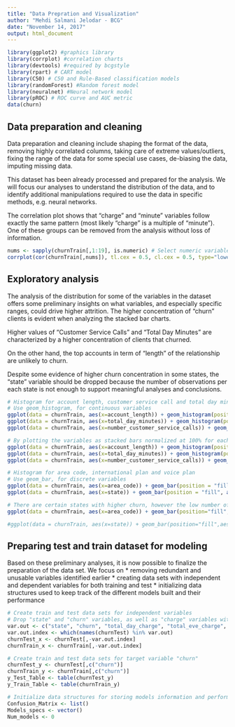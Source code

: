 ---
title: "Data Prepration and Visualization"
author: "Mehdi Salmani Jelodar - BCG"
date: "November 14, 2017"
output: html_document
---

```{r echo=FALSE, warning=FALSE, message=FALSE}
library(ggplot2) #graphics library
library(corrplot) #correlation charts
library(devtools) #required by bcgstyle
library(rpart) # CART model
library(C50) # C50 and Rule-Based classification models
library(randomForest) #Random forest model
library(neuralnet) #Neural network model
library(pROC) # ROC curve and AUC metric
data(churn)
```


## Data preparation and cleaning

Data preparation and cleaning include shaping the format of the data, removing highly correlated columns, taking care of extreme values/outliers, fixing the range of the data for some special use cases, de-biasing the data, imputing missing data.

This dataset has been already processed and prepared for the analysis. We will focus our analyses to understand the distribution of the data, and to identify additional manipulations required to use the data in specific methods, e.g. neural networks.

The correlation plot shows that "charge" and "minute" variables follow exactly the same pattern (most likely "charge" is a multiple of "minute"). One of these groups can be removed from the analysis without loss of information.

```{r}
nums <- sapply(churnTrain[,1:19], is.numeric) # Select numeric variables for correlation plot mapping
corrplot(cor(churnTrain[,nums]), tl.cex = 0.5, cl.cex = 0.5, type="lower")
```


## Exploratory analysis

The analysis of the distribution for some of the variables in the dataset offers some preliminary insights on what variables, and especially specific ranges, could drive higher attrition. The higher concentration of "churn" clients is evident when analyzing the stacked bar charts. 

Higher values of "Customer Service Calls" and "Total Day Minutes" are characterized by a higher concentration of clients that churned.

On the other hand, the top accounts in term of "length" of the relationship are unlikely to churn.

Despite some evidence of higher churn concentration in some states, the "state" variable should be dropped because the number of observations per each state is not enough to support meaningful analyses and conclusions.

```{r}
# Histogram for account length, customer service call and total day minutes
# Use geom_histogram, for continuous variables
ggplot(data = churnTrain, aes(x=account_length)) + geom_histogram(position = "fill", binwidth = 10, aes(fill=churn)) + labs(title = "Account Length Distribution Frequency", x = "Account Length", y = "Frequency")
ggplot(data = churnTrain, aes(x=total_day_minutes)) + geom_histogram(position = "fill", binwidth = 10, aes(fill=churn)) + labs(title = "Total Day Minutes Distribution Frequency", x = "Total Day Minutes", y = "Frequency")
ggplot(data = churnTrain, aes(x=number_customer_service_calls)) + geom_histogram(position = "fill", binwidth = 1, aes(fill=churn)) + labs(title = "Customer Service Calls Distribution Frequency", x = "Customer Service Calls", y = "Frequency")

# By plotting the variables as stacked bars normalized at 100% for each bin, we can see interesting patterns emerging
ggplot(data = churnTrain, aes(x=account_length)) + geom_histogram(position = "fill", binwidth = 10, aes(fill=churn)) + labs(title = "Account Length Distribution Frequency", x = "Account Length", y = "Frequency")
ggplot(data = churnTrain, aes(x=total_day_minutes)) + geom_histogram(position = "fill",binwidth = 10, aes(fill=churn)) + labs(title = "Total Day Minutes Distribution Frequency", x = "Total Day Minutes", y = "Frequency")
ggplot(data = churnTrain, aes(x=number_customer_service_calls)) + geom_histogram(position = "fill",binwidth = 1, aes(fill=churn)) + labs(title = "Customer Service Calls Distribution Frequency", x = "Customer Service Calls", y = "Frequency")

# Histogram for area code, international plan and voice plan
# Use geom_bar, for discrete variables
ggplot(data = churnTrain, aes(x=area_code)) + geom_bar(position = "fill", aes(fill=churn)) + labs(title = "Area Code Distribution Frequency", x = "Area Code", y = "Frequency")
ggplot(data = churnTrain, aes(x=state)) + geom_bar(position = "fill", aes(fill=churn)) + labs(title = "State Distribution Frequency", x = "State", y = "Frequency")+ theme(text = element_text(size=8),axis.text.x = element_text(angle=90, vjust=1))

# There are certain states with higher churn, however the low number of observations per state suggests that this variable should be removed
ggplot(data = churnTrain, aes(x=area_code)) + geom_bar(position="fill", aes(fill=churn)) + labs(title = "Area Code Distribution Frequency", x = "Area Code", y = "Frequency") 
```
```{r echo=FALSE,eval=FALSE}
#ggplot(data = churnTrain, aes(x=state)) + geom_bar(position="fill",aes(fill=churn)) + labs(title = "State Distribution Frequency", x = #"State", y = "Frequency")+ theme(text = element_text(size=8),axis.text.x = element_text(angle=90, vjust=1))
```


## Preparing test and train dataset for modeling 
Based on these preliminary analyses, it is now possible to finalize the preparation of the data set. We focus on 
* removing redundant and unusable variables identified earlier
* creating data sets with independent and dependent variables for both training and test
* initializing data structures used to keep track of the different models built and their performance

```{r}
# Create train and test data sets for independent variables
# Drop "state" and "churn" variables, as well as "charge" variables with perfect positive correlation
var.out <- c("state", "churn", "total_day_charge", "total_eve_charge",  "total_night_charge",  "total_intl_charge")
var.out.index <- which(names(churnTest) %in% var.out)
churnTest_x <- churnTest[,-var.out.index]
churnTrain_x <- churnTrain[,-var.out.index]

# Create train and test data sets for target variable "churn"
churnTest_y <- churnTest[,c("churn")]
churnTrain_y <- churnTrain[,c("churn")]
y_Test_Table <- table(churnTest_y)
y_Train_Table <- table(churnTrain_y)

# Initialize data structures for storing models information and performance
Confusion_Matrix <- list()
Models_specs <- vector()
Num_models <- 0
```

